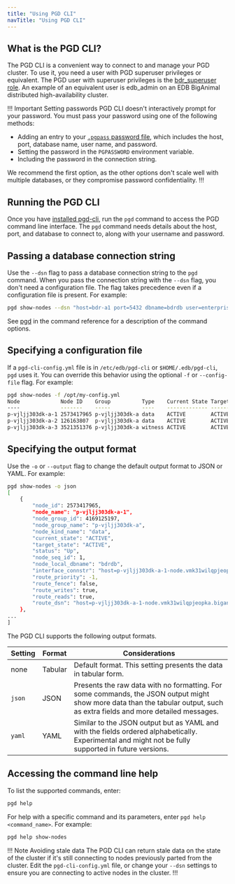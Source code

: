 ```yaml
---
title: "Using PGD CLI"
navTitle: "Using PGD CLI"
---
```


## What is the PGD CLI?

The PGD CLI is a convenient way to connect to and manage your PGD cluster. To use it, you need a user with PGD superuser privileges or equivalent. The PGD user with superuser privileges is the [bdr_superuser role](../security). An example of an equivalent user is edb_admin on an EDB BigAnimal distributed high-availability cluster.

!!! Important Setting passwords
PGD CLI doesn't interactively prompt for your password. You must pass your password using one of the following methods:

 - Adding an entry to your [`.pgpass` password file](https://www.postgresql.org/docs/current/libpq-pgpass.html), which includes the host, port, database name, user name, and password.
 - Setting the password in the `PGPASSWORD` environment variable.
 - Including the password in the connection string.

We recommend the first option, as the other options don't scale well with multiple databases, or they compromise password confidentiality.
!!!

## Running the PGD CLI

Once you have [installed pgd-cli](installing_cli), run the `pgd` command to access the PGD command line interface. The `pgd` command needs details about the host, port, and database to connect to, along with your username and password.

## Passing a database connection string

Use the `--dsn` flag to pass a database connection string to the `pgd` command. When you pass the connection string with the `--dsn` flag, you don't need a configuration file. The flag takes precedence even if a configuration file is present. For example:

```sh
pgd show-nodes --dsn "host=bdr-a1 port=5432 dbname=bdrdb user=enterprisedb"
```

See [pgd](command_ref) in the command reference for a description of the command options.

## Specifying a configuration file

If a `pgd-cli-config.yml` file is in `/etc/edb/pgd-cli` or `$HOME/.edb/pgd-cli`, `pgd` uses it. You can override
this behavior using the optional `-f` or `--config-file` flag. For example:

```sh
pgd show-nodes -f /opt/my-config.yml
Node             Node ID    Group          Type    Current State Target State Status Seq ID
----             -------    -----          ----    ------------- ------------ ------ ------
p-vjljj303dk-a-1 2573417965 p-vjljj303dk-a data    ACTIVE        ACTIVE       Up     1
p-vjljj303dk-a-2 126163807  p-vjljj303dk-a data    ACTIVE        ACTIVE       Up     2
p-vjljj303dk-a-3 3521351376 p-vjljj303dk-a witness ACTIVE        ACTIVE       Up     3
```


## Specifying the output format

Use the `-o` or `--output` flag to change the default output format to JSON or YAML. For example:

```sh
pgd show-nodes -o json
[
	{
		"node_id": 2573417965,
		"node_name": "p-vjljj303dk-a-1",
		"node_group_id": 4169125197,
		"node_group_name": "p-vjljj303dk-a",
		"node_kind_name": "data",
		"current_state": "ACTIVE",
		"target_state": "ACTIVE",
		"status": "Up",
		"node_seq_id": 1,
		"node_local_dbname": "bdrdb",
		"interface_connstr": "host=p-vjljj303dk-a-1-node.vmk31wilqpjeopka.biganimal.io user=streaming_replica sslmode=verify-full port=5432 sslkey=/controller/certificates/streaming_replica.key sslcert=/controller/certificates/streaming_replica.crt sslrootcert=/controller/certificates/server-ca.crt application_name=p-vjljj303dk-a-1 dbname=bdrdb",
		"route_priority": -1,
		"route_fence": false,
		"route_writes": true,
		"route_reads": true,
		"route_dsn": "host=p-vjljj303dk-a-1-node.vmk31wilqpjeopka.biganimal.io user=streaming_replica sslmode=verify-full port=5432 sslkey=/controller/certificates/streaming_replica.key sslcert=/controller/certificates/streaming_replica.crt sslrootcert=/controller/certificates/server-ca.crt application_name=p-vjljj303dk-a-1 dbname=bdrdb"
	},
...
]
```

The PGD CLI supports the following output formats.

| Setting | Format | Considerations |
| ------- | ------ | --------- |
|    none    | Tabular | Default format. This setting presents the data in tabular form.|
| `json`    | JSON | Presents the raw data with no formatting. For some commands, the JSON output might show more data than the tabular output, such as extra fields and more detailed messages. |
| `yaml`    | YAML | Similar to the JSON output but as YAML and with the fields ordered alphabetically. Experimental and might not be fully supported in future versions. |

## Accessing the command line help

To list the supported commands, enter:

```sh
pgd help
```

For help with a specific command and its parameters, enter `pgd help <command_name>`. For example:

```sh
pgd help show-nodes
```

!!! Note Avoiding stale data
The PGD CLI can return stale data on the state of the cluster if it's still connecting to nodes previously parted from the cluster. Edit the `pgd-cli-config.yml` file, or change your `--dsn` settings to ensure you are connecting to active nodes in the cluster.
!!!
